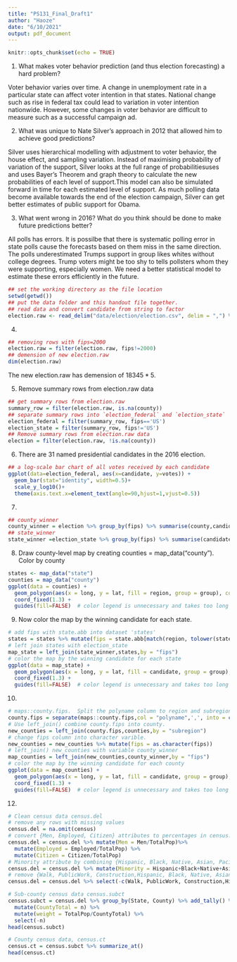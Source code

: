 ```yaml
---
title: "PS131_Final_Draft1"
author: "Haoze"
date: "6/10/2021"
output: pdf_document
---
```


```r
knitr::opts_chunk$set(echo = TRUE)
```

1. What makes voter behavior prediction (and thus election forecasting) a hard problem?

  Voter behavior varies over time. A change in unemployment rate in a particular state  can affect voter intention in that states. National change such as rise in federal tax could lead to variation in voter intention nationwide. However, some changes in voter behavior are difficult to measure such as a successful campaign ad. 

2. What was unique to Nate Silver's approach in 2012 that allowed him to achieve good predictions?

  Silver uses hierarchical modelling with adjustment to voter behavior, the house effect, and sampling variation. Instead of maximising probability of variation of the support, Silver looks at the full range of probabilitiesuses and uses Bayer's Theorem and graph theory to calculate the new probabilities of each level of support.This model can also be simulated forward in time for each estimated level of support. As much polling data become available towards the end of the election campaign, Silver can get better estimates of public support for Obama.
  
3. What went wrong in 2016? What do you think should be done to make future predictions better?

  All polls has errors. It is possilbe that there is systematic polling error in state polls cause the forecasts based on them miss in the same direction. The polls underestimated Trumps support in group likes whites without college degrees. Trump voters might be too shy to tells pollsters whom they were supporting, especially women. We need a better statistical model to estimate these errors efficiently in the future.

```r
## set the working directory as the file location
setwd(getwd())
## put the data folder and this handout file together.
## read data and convert candidate from string to factor
election.raw <- read_delim("data/election/election.csv", delim = ",") %>% mutate(candidate=as.factor(candidate))
```

4. 

```r
## removing rows with fips=2000
election.raw = filter(election.raw, fips!=2000)
## demension of new election.raw
dim(election.raw)
```
The new election.raw has demension of $18345*5$.

5. Remove summary rows from election.raw data
```r
## get summary rows from election.raw
summary_row = filter(election.raw, is.na(county))
## separate summary rows into `election_federal` and `election_state`
election_federal = filter(summary_row, fips=='US')
election_state = filter(summary_row, fips!='US')
## Remove summary rows from election.raw data
election = filter(election.raw, !is.na(county))
```

6.
There are 31 named presidential candidates in the 2016 election.
```r
## a log-scale bar chart of all votes received by each candidate
ggplot(data=election_federal, aes(x=candidate, y=votes)) +
  geom_bar(stat="identity", width=0.5)+
  scale_y_log10()+
  theme(axis.text.x=element_text(angle=90,hjust=1,vjust=0.5))
```

7.
```r
## county_winner
county_winner = election %>% group_by(fips) %>% summarise(county,candidate,pct = votes/sum(votes)) %>% top_n(1)
## state_winner
state_winner =election_state %>% group_by(fips) %>% summarise(candidate,pct = votes/sum(votes)) %>% top_n(1,pct)
```

8. Draw county-level map by creating counties = map_data("county"). Color by county
```r
states <- map_data("state")
counties = map_data("county")
ggplot(data = counties) + 
  geom_polygon(aes(x = long, y = lat, fill = region, group = group), color = "white") + 
  coord_fixed(1.3) +
  guides(fill=FALSE)  # color legend is unnecessary and takes too long
```

9. Now color the map by the winning candidate for each state.

```r
# add fips with state.abb into dataset 'states'
states = states %>% mutate(fips = state.abb[match(region, tolower(state.name))])
# left join states with election_state
map_state = left_join(state_winner,states,by = "fips")
# color the map by the winning candidate for each state
ggplot(data = map_state) + 
  geom_polygon(aes(x = long, y = lat, fill = candidate, group = group), color = "white") + 
  coord_fixed(1.3) +
  guides(fill=FALSE)  # color legend is unnecessary and takes too long
```
10.
```r
# maps::county.fips.  Split the polyname column to region and subregion
county.fips = separate(maps::county.fips,col = "polyname",',', into = c('region','subregion'))
# Use left_join() combine county.fips into county.
new_counties = left_join(county.fips,counties,by = "subregion")
# change fips column into character varible.
new_counties = new_counties %>% mutate(fips = as.character(fips))
# left_join() new_counties with variable county_winner
map_counties = left_join(new_counties,county_winner,by = "fips")
# color the map by the winning candidate for each county
ggplot(data = map_counties) + 
  geom_polygon(aes(x = long, y = lat, fill = candidate, group = group), color = "white") + 
  coord_fixed(1.3) +
  guides(fill=FALSE)  # color legend is unnecessary and takes too long

```
12.
```r
# Clean census data census.del
# remove any rows with missing values
census.del = na.omit(census)
# convert {Men, Employed, Citizen} attributes to percentages in census.del
census.del = census.del %>% mutate(Men = Men/TotalPop)%>% 
  mutate(Employed = Employed/TotalPop) %>%
  mutate(Citizen = Citizen/TotalPop)
# Minority attribute by combining {Hispanic, Black, Native, Asian, Pacific} in census.del
census.del = census.del %>% mutate(Minority = Hispanic+Black+Native+Asian+Pacific)
# remove {Walk, PublicWork, Construction,Hispanic, Black, Native, Asian, Pacific} in census.del
census.del = census.del %>% select(-c(Walk, PublicWork, Construction,Hispanic, Black, Native, Asian, Pacific))

# Sub-county census data census.subct
census.subct = census.del %>% group_by(State, County) %>% add_tally() %>% 
  mutate(CountyTotal = n) %>%
  mutate(weight = TotalPop/CountyTotal) %>%
  select(-n)
head(census.subct)

# County census data, census.ct 
census.ct = census.subct %>% summarize_at()
head(census.ct)
```


